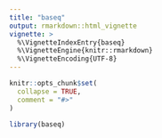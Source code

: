 ```yaml
---
title: "baseq"
output: rmarkdown::html_vignette
vignette: >
  %\VignetteIndexEntry{baseq}
  %\VignetteEngine{knitr::rmarkdown}
  %\VignetteEncoding{UTF-8}
---
```


```r
knitr::opts_chunk$set(
  collapse = TRUE,
  comment = "#>"
)
```

```r
library(baseq)
```
